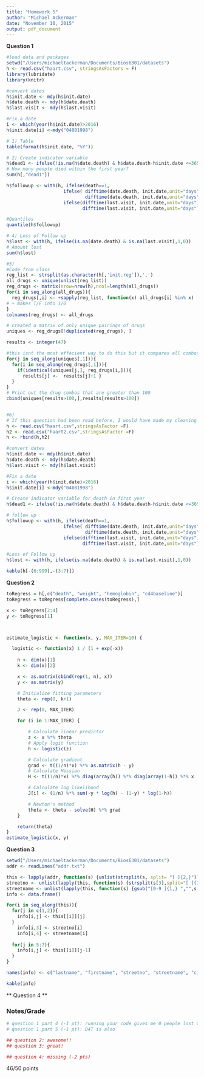 ```yaml
---
title: "Homework 5"
author: "Michael Ackerman"
date: "November 10, 2015"
output: pdf_document
---
```


**Question 1**

```r
#load data and packages
setwd("/Users/michaeltackerman/Documents/Bios6301/datasets")
h <- read.csv("haart.csv", stringsAsFactors = F)
library(lubridate)
library(knitr)

#convert dates
h$init.date <- mdy(h$init.date) 
h$date.death <- mdy(h$date.death)
h$last.visit <- mdy(h$last.visit)

#Fix a date
i <- which(year(h$init.date)>2016)
h$init.date[i] <-mdy("04081998")

# 1) Table 
table(format(h$init.date, "%Y"))

# 2) Create indicator variable
h$dead1 <- ifelse(!is.na(h$date.death) & h$date.death-h$init.date <=365,1,0) 
# How many people died within the first year?
sum(h[,"dead1"])

h$followup <- with(h, ifelse(death==1,
                     ifelse( difftime(date.death, init.date,unit="days")<=365, 
                             difftime(date.death, init.date,unit="days"), 365), 
                     ifelse(difftime(last.visit, init.date,unit="days")<=365,
                            difftime(last.visit, init.date,unit="days"),365)))

#Quantiles
quantile(h$followup)

# 4) Loss of Follow up 
h$lost <- with(h, ifelse(is.na(date.death) & is.na(last.visit),1,0))
# Amount lost
sum(h$lost)

#5) 
#Code from class
reg_list <- strsplit(as.character(h[,'init.reg']),',')
all_drugs <- unique(unlist(reg_list))
reg_drugs <- matrix(nrow=nrow(h),ncol=length(all_drugs))
for(i in seq_along(all_drugs)){
  reg_drugs[,i] <- +sapply(reg_list, function(x) all_drugs[i] %in% x)
# + makes T/F into 1/0
}
colnames(reg_drugs) <- all_drugs

# created a matrix of only unique pairings of drugs
uniques <- reg_drugs[!duplicated(reg_drugs), ]

results <- integer(47) 

#this isnt the most effecient way to do this but it compares all combos
for(j in seq_along(uniques[,1])){
  for(i in seq_along(reg_drugs[,1])){
    if(identical(uniques[j,], reg_drugs[i,])){
      results[j] <-  results[j]+1 }
  }
}
# Print out the drug combos that are greater than 100
cbind(uniques[results>100,],results[results>100])


#6)
# If this question had been read before, I would have made my cleaning more generalizable; instead, it's easier to just reuse the code rather than going back and making functions.  
h <- read.csv("haart.csv",stringsAsFactor =F)
h2 <- read.csv("haart2.csv",stringsAsFactor =F)
h <- rbind(h,h2)

#convert dates
h$init.date <- mdy(h$init.date) 
h$date.death <- mdy(h$date.death)
h$last.visit <- mdy(h$last.visit)

#Fix a date
i <- which(year(h$init.date)>2016)
h$init.date[i] <-mdy("04081998")

# Create indicator variable for death in first year
h$dead1 <- ifelse(!is.na(h$date.death) & h$date.death-h$init.date <=365,1,0) 

# follow up
h$followup <- with(h, ifelse(death==1,
                     ifelse( difftime(date.death, init.date,unit="days")<=365, 
                             difftime(date.death, init.date,unit="days"), 365), 
                     ifelse(difftime(last.visit, init.date,unit="days")<=365,
                            difftime(last.visit, init.date,unit="days"),365)))

#Loss of Follow up 
h$lost <- with(h, ifelse(is.na(date.death) & is.na(last.visit),1,0))

kable(h[-(6:999),-(3:7)])
```

**Question 2**
```r
toRegress = h[,c("death", "weight", "hemoglobin", "cd4baseline")]
toRegress = toRegress[complete.cases(toRegress),]

x <- toRegress[2:4]
y <- toRegress[1]



estimate_logistic <- function(x, y, MAX_ITER=10) {

  logistic <- function(x) 1 / (1 + exp(-x))
    
    n <- dim(x)[1]
    k <- dim(x)[2]

    x <- as.matrix(cbind(rep(1, n), x))
    y <- as.matrix(y)

    # Initialize fitting parameters
    theta <- rep(0, k+1)

    J <- rep(0, MAX_ITER)

    for (i in 1:MAX_ITER) {

        # Calculate linear predictor
        z <- x %*% theta
        # Apply logit function
        h <- logistic(z)

        # Calculate gradient
        grad <- t((1/n)*x) %*% as.matrix(h - y)
        # Calculate Hessian
        H <- t((1/n)*x) %*% diag(array(h)) %*% diag(array(1-h)) %*% x

        # Calculate log likelihood
        J[i] <- (1/n) %*% sum(-y * log(h) - (1-y) * log(1-h))

        # Newton's method
        theta <- theta - solve(H) %*% grad
    }

    return(theta)
}
estimate_logistic(x, y)
```

**Question 3** 

```r
setwd("/Users/michaeltackerman/Documents/Bios6301/datasets")
addr <- readLines("addr.txt")

this <- lapply(addr, function(s) {unlist(strsplit(s, split= "[ ]{2,}"))})
streetno <- unlist(lapply(this, function(s) {strsplit(s[3],split="[ ]{1}")[[1]][1]} ))
streetname <- unlist(lapply(this, function(s) {gsub("[0-9 ]{1,} ","",s[3])} ))
info <- data.frame()

for(i in seq_along(this)){
  for(j in c(1,2)){
    info[i,j] <- this[[i]][j]
  }
    info[i,3] <- streetno[i]
    info[i,4] <- streetname[i]
  
  for(j in 5:7){
    info[i,j] <- this[[i]][j-1]
  }
}

names(info) <- c("lastname", "firstname", "streetno", "streetname", "city", "state", "zip")

kable(info)
```

** Question 4 **



### Notes/Grade ###
```r
# question 1 part 4 (-1 pt): running your code gives me 0 people lost to follow up. should be 173
# question 1 part 5 (-1 pt): D4T is also 

## question 2: awesome!!
## question 3: great!

## question 4: missing (-2 pts)

```

46/50 points
